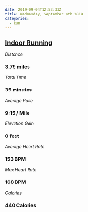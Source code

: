 ```yaml
---
date: 2019-09-04T12:53:33Z
title: Wednesday, September 4th 2019
categories:
  - Run
---
```

## [Indoor Running](https://www.strava.com/activities/2680964836)

_Distance_

### 3.79 miles

_Total Time_

### 35 minutes

_Average Pace_

### 9:15 / Mile

_Elevation Gain_

### 0 feet

_Average Heart Rate_

### 153 BPM

_Max Heart Rate_

### 168 BPM

_Calories_

### 440 Calories